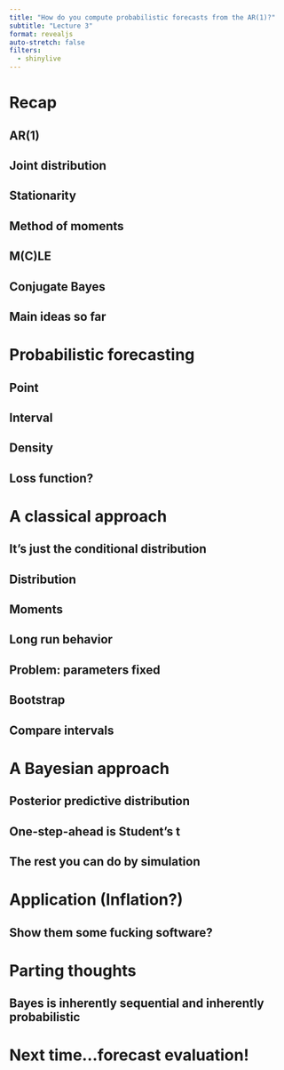 ```yaml
---
title: "How do you compute probabilistic forecasts from the AR(1)?"
subtitle: "Lecture 3"
format: revealjs
auto-stretch: false
filters:
  - shinylive
---
```


# Recap

## AR(1)

## Joint distribution

## Stationarity 

## Method of moments 

## M(C)LE

## Conjugate Bayes

## Main ideas so far

# Probabilistic forecasting

## Point

## Interval

## Density

## Loss function?

# A classical approach

## It's just the conditional distribution

## Distribution 

## Moments 

## Long run behavior

## Problem: parameters fixed 

## Bootstrap

## Compare intervals

# A Bayesian approach

## Posterior predictive distribution

## One-step-ahead is Student's t

## The rest you can do by simulation

# Application (Inflation?)

## Show them some fucking software?

# Parting thoughts

## Bayes is inherently sequential and inherently probabilistic

# Next time...forecast evaluation!